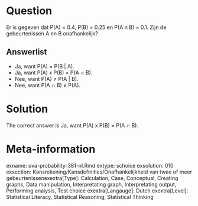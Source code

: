 Question
========

Er is gegeven dat P(A) = 0.4, P(B) = 0.25 en P(A n B) = 0.1. Zijn de gebeurtenissen A en B onafhankelijk? 

Answerlist
----------
* Ja, want P(A) = P(B | A).
* Ja, want P(A) x P(B) = P(A &#8745; B).
* Nee, want P(A) &ne; P(A | B).
* Nee, want P(A &#8745; B) &le; P(A).

Solution
========

The correct answer is  Ja, want P(A) x P(B) = P(A &#8745; B). 

Meta-information
================
exname: uva-probability-381-nl.Rmd 
extype: schoice 
exsolution: 010 
exsection: Kansrekening/Kansdefinities/Onafhankelijkheid van twee of meer gebeurtenissenexextra[Type]: Calculation, Case, Conceptual, Creating graphs, Data manipulation, Interpretating graph, Interpretating output, Performing analysis, Test choice 
exextra[Langauge]: Dutch 
exextra[Level]: Statistical Literacy, Statistical Reasoning, Statistical Thinking 

